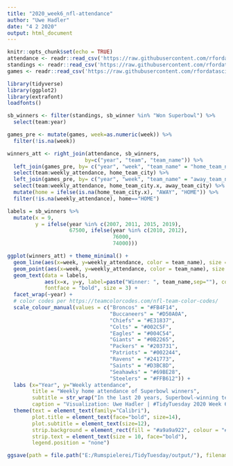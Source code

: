 ```yaml
---
title: "2020_week6_nfl-attendance"
author: "Uwe Hadler"
date: "4 2 2020"
output: html_document
---
```


```r
knitr::opts_chunk$set(echo = TRUE)
attendance <- readr::read_csv('https://raw.githubusercontent.com/rfordatascience/tidytuesday/master/data/2020/2020-02-04/attendance.csv')
standings <- readr::read_csv('https://raw.githubusercontent.com/rfordatascience/tidytuesday/master/data/2020/2020-02-04/standings.csv')
games <- readr::read_csv('https://raw.githubusercontent.com/rfordatascience/tidytuesday/master/data/2020/2020-02-04/games.csv')

library(tidyverse)
library(ggplot2)
library(extrafont)
loadfonts()
```

```r
sb_winners <- filter(standings, sb_winner %in% "Won Superbowl") %>%
  select(team:year)

games_pre <- mutate(games, week=as.numeric(week)) %>%
  filter(!is.na(week))

winners_att <- right_join(attendance, sb_winners,
                         by=c("year", "team", "team_name")) %>%
  left_join(games_pre, by= c("year", "week", "team_name" = "home_team_name"))  %>%
  select(team:weekly_attendance, home_team_city) %>%
  left_join(games_pre, by= c("year", "week", "team_name" = "away_team_name")) %>%
  select(team:weekly_attendance, home_team_city.x, away_team_city) %>%
  mutate(home = ifelse(is.na(home_team_city.x), "AWAY", "HOME")) %>%
  filter(!is.na(weekly_attendance), home=="HOME")

labels = sb_winners %>% 
  mutate(x = 9,
         y = ifelse(year %in% c(2007, 2011, 2015, 2019),
                    67500, ifelse(year %in% c(2010, 2012), 
                                  76000,
                                  74000)))
```

```r
ggplot(winners_att) + theme_minimal() + 
  geom_line(aes(x=week, y=weekly_attendance, color = team_name), size = 1.2) +
  geom_point(aes(x=week, y=weekly_attendance, color = team_name), size = 1.5) + 
  geom_text(data = labels,
            aes(x=x, y=y, label=paste("Winner: ", team_name,sep=""), color = team_name),
            fontface = "bold", size = 3) +
  facet_wrap(~year) + 
  # color codes per https://teamcolorcodes.com/nfl-team-color-codes/
  scale_colour_manual(values = c("Broncos" = "#FB4F14",
                                 "Buccaneers" = "#D50A0A",
                                 "Chiefs" = "#E31837",
                                 "Colts" = "#002C5F",
                                 "Eagles" = "#004C54",
                                 "Giants" = "#0B2265",
                                 "Packers" = "#203731",
                                 "Patriots" = "#002244",
                                 "Ravens" = "#241773",
                                 "Saints" = "#D3BC8D",
                                 "Seahawks" = "#69BE28",
                                 "Steelers" = "#FFB612")) +
  labs (x="Year", y="Weekly attendance", 
        title = "Weekly home attendance of Superbowl winners",
        subtitle = str_wrap("In the last 20 years, Superbowl-winning teams didn't show much deviation in home attendance during the regular season, as they already are very close to full attendance.", 100),
        caption = "Visualization: Uwe Hadler | #TidyTuesday 2020 Week 6 | Source: Pro Football Reference") + 
  theme(text = element_text(family="Calibri"),
        plot.title = element_text(face="bold", size=14),
        plot.subtitle = element_text(size=12),
        strip.background = element_rect(fill = "#a9a9a922", colour = "#00000000"),
        strip.text = element_text(size = 10, face="bold"),
        legend.position = "none")

ggsave(path = file.path("E:/Rumspielerei/TidyTuesday/output/"), filename="2020_week6_nfl-attendance.png", dpi = 400, width = 8, height = 6, type="cairo")

```